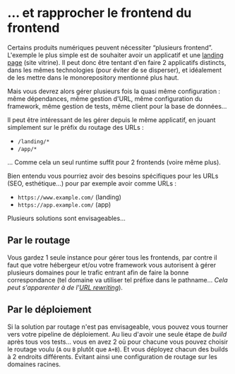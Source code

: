# … et rapprocher le frontend du frontend

Certains produits numériques peuvent nécessiter “plusieurs frontend”. L'exemple le plus simple est de souhaiter avoir un applicatif et une [landing page](https://en.wikipedia.org/wiki/Landing_page) (site vitrine). Il peut donc être tentant d'en faire 2 applicatifs distincts, dans les mêmes technologies (pour éviter de se disperser), et idéalement de les mettre dans le monorepository mentionné plus haut.

Mais vous devrez alors gérer plusieurs fois la quasi même configuration : même dépendances, même gestion d'URL, même configuration du framework, même gestion de tests, même client pour la base de données…

Il peut être intéressant de les gérer depuis le même applicatif, en jouant simplement sur le préfix du routage des URLs :

- `/landing/*`
- `/app/*`

… Comme cela un seul runtime suffit pour 2 frontends (voire même plus).

Bien entendu vous pourriez avoir des besoins spécifiques pour les URLs (SEO, esthétique…) pour par exemple avoir comme URLs :

- `https://www.example.com/` (landing)
- `https://app.example.com/` (app)

Plusieurs solutions sont envisageables…

## Par le routage

Vous gardez 1 seule instance pour gérer tous les frontends, par contre il faut que votre hébergeur et/ou votre framework vous autorisent à gérer plusieurs domaines pour le trafic entrant afin de faire la bonne correspondance (tel domaine va utiliser tel préfixe dans le pathname… _Cela peut s'apparenter à de l'[URL rewriting](https://en.wikipedia.org/wiki/Rewrite_engine)_).

## Par le déploiement

Si la solution par routage n'est pas envisageable, vous pouvez vous tourner vers votre pipeline de déploiement. Au lieu d'avoir une seule étape de _build_ après tous vos tests… vous en avez 2 où pour chacune vous pouvez choisir le routage voulu (`A` ou `B` plutôt que `A+B`). Et vous déployez chacun des builds à 2 endroits différents. Évitant ainsi une configuration de routage sur les domaines racines.
